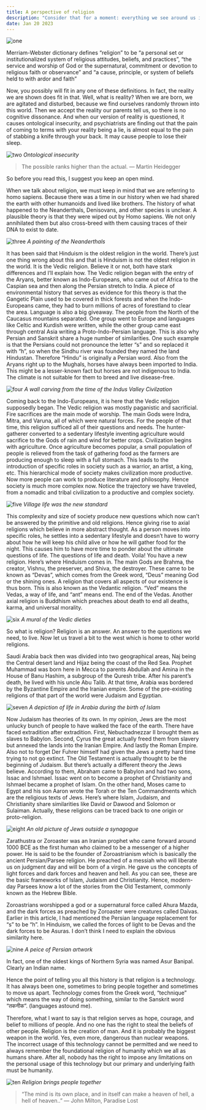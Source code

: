 ```yaml
---
title: A perspective of religion
description: "Consider that for a moment: everything we see around us is assumed to have had a cause and is contingent upon."
date: Jan 20 2023
---
```


![one](https://us-east-1.tixte.net/uploads/blog.is-from.space/rone.webp)

Merriam-Webster dictionary defines “religion” to be “a personal set or institutionalized system of religious attitudes, beliefs, and practices”, “the service and worship of God or the supernatural, commitment or devotion to religious faith or observance” and “a cause, principle, or system of beliefs held to with ardor and faith”

Now, you possibly will fit in any one of these definitions. In fact, the reality we are shown does fit in that. Well, what is reality? When we are born, we are agitated and disturbed, because we find ourselves randomly thrown into this world. Then we accept the reality our parents tell us, so there is no cognitive dissonance. And when our version of reality is questioned, it causes ontological insecurity, and psychiatrists are finding out that the pain of coming to terms with your reality being a lie, is almost equal to the pain of stabbing a knife through your back. It may cause people to lose their sleep. 

![two](https://us-east-1.tixte.net/uploads/blog.is-from.space/rtwo.webp)
_Ontological insecurity_

> The possible ranks higher than the actual. ― Martin Heidegger

So before you read this, I suggest you keep an open mind.

When we talk about religion, we must keep in mind that we are referring to homo sapiens. Because there was a time in our history when we had shared the earth with other humanoids and lived like brothers. The history of what happened to the Neanderthals, Denisovans, and other species is unclear. A plausible theory is that they were wiped out by Homo sapiens. We not only annihilated them but also cross-breed with them causing traces of their DNA to exist to date. 

![three](https://us-east-1.tixte.net/uploads/blog.is-from.space/rthree.webp)
_A painting of the Neanderthals_

It has been said that Hinduism is the oldest religion in the world. There’s just one thing wrong about this and that is Hinduism is not the oldest religion in the world. It is the Vedic religion. Believe it or not, both have stark differences and I’ll explain how. The Vedic religion began with the entry of the Aryans, better known as Indo-Europeans, who came out of Africa to the Caspian sea and then along the Persian stretch to India. A piece of environmental history that serves as evidence for this theory is that the Gangetic Plain used to be covered in thick forests and when the Indo-Europeans came, they had to burn millions of acres of forestland to clear the area. Language is also a big giveaway. The people from the North of the Caucasus mountains separated. One group went to Europe and languages like Celtic and Kurdish were written, while the other group came east through central Asia writing a Proto-Indo-Persian language. This is also why Persian and Sanskrit share a huge number of similarities. One such example is that the Persians could not pronounce the letter “s” and so replaced it with “h”, so when the Sindhu river was founded they named the land Hindustan. Therefore “Hindu” is originally a Persian word. Also from the Aryans right up to the Mughals, horses have always been imported to India. This might be a lesser-known fact but horses are not indigenous to India. The climate is not suitable for them to breed and live disease-free.

![four](https://us-east-1.tixte.net/uploads/blog.is-from.space/rfour.webp)
_A wall carving from the time of the Indus Valley Civilzation_

Coming back to the Indo-Europeans, it is here that the Vedic religion supposedly began. The Vedic religion was mostly paganistic and sacrificial. Fire sacrifices are the main mode of worship. The main Gods were Indra, Mitra, and Varuna, all of which were natural forces. For the people of that time, this religion sufficed all of their questions and needs. The hunter-gatherer converted to a sedentary lifestyle inventing agriculture would sacrifice to the Gods of rain and wind for better crops. Civilization begins with agriculture. Once agriculture becomes popular, a small population of people is relieved from the task of gathering food as the farmers are producing enough to sleep with a full stomach. This leads to the introduction of specific roles in society such as a warrior, an artist, a king, etc. This hierarchical mode of society makes civilization more productive. Now more people can work to produce literature and philosophy. Hence society is much more complex now. Notice the trajectory we have traveled, from a nomadic and tribal civilization to a productive and complex society. 

![five](https://us-east-1.tixte.net/uploads/blog.is-from.space/rfive.webp)
_Village life was the new standard_

This complexity and size of society produce new questions which now can’t be answered by the primitive and old religions. Hence giving rise to axial religions which believe in more abstract thought. As a person moves into specific roles, he settles into a sedentary lifestyle and doesn’t have to worry about how he will keep his child alive or how he will gather food for the night. This causes him to have more time to ponder about the ultimate questions of life. The questions of life and death. Voila! You have a new religion. Here’s where Hinduism comes in. The main Gods are Brahma, the creator, Vishnu, the preserver, and Shiva, the destroyer. These came to be known as “Devas”, which comes from the Greek word, “Deus” meaning God or the shining ones. A religion that covers all aspects of our existence is thus born. This is also known as the Vedantic religion. “Ved” means the Vedas, a way of life, and “ant” means end. The end of the Vedas. Another axial religion is Buddhism which preaches about death to end all deaths, karma, and universal morality.

![six](https://us-east-1.tixte.net/uploads/blog.is-from.space/rsix.webp)
_A mural of the Vedic dieties_

So what is religion? Religion is an answer. An answer to the questions we need, to live.
Now let us travel a bit to the west which is home to other world religions. 

Saudi Arabia back then was divided into two geographical areas, Naj being the Central desert land and Hijaz being the coast of the Red Sea. Prophet Muhammad was born here in Mecca to parents Abdullah and Amina in the House of Banu Hashim, a subgroup of the Quresh tribe. After his parent’s death, he lived with his uncle Abu Talib. At that time, Arabia was bordered by the Byzantine Empire and the Iranian empire. Some of the pre-existing religions of that part of the world were Judaism and Egyptian. 

![seven](https://us-east-1.tixte.net/uploads/blog.is-from.space/rseven.webp)
_A depiction of life in Arabia during the birth of Islam_

Now Judaism has theories of its own. In my opinion, Jews are the most unlucky bunch of people to have walked the face of the earth. There have faced extradition after extradition. First, Nebuchadnezzar II brought them as slaves to Babylon. Second, Cyrus the great actually freed them from slavery but annexed the lands into the Iranian Empire. And lastly the Roman Empire. Also not to forget Der Fuhrer himself had given the Jews a pretty hard time trying to not go extinct. The Old Testament is actually thought to be the beginning of Judaism. But there’s actually a different theory the Jews believe. According to them, Abraham came to Babylon and had two sons, Issac and Ishmael. Issac went on to become a prophet of Christianity and Ishmael became a prophet of Islam. On the other hand, Moses came to Egypt and his son Aaron wrote the Torah or the Ten Commandments which are the religious texts of Jews. Here’s where Islam, Judaism, and Christianity share similarities like David or Dawood and Solomon or Sulaiman. Actually, these religions can be traced back to one origin or proto-religion. 

![eight](https://us-east-1.tixte.net/uploads/blog.is-from.space/reight.webp)
_An old picture of Jews outside a synagogue_

Zarathustra or Zoroaster was an Iranian prophet who came forward around 1000 BCE as the first human who claimed to be a messenger of a higher power. He is said to be the founder of Zoroastrianism which is basically the ancient Persian/Parsee religion. He preached of a messiah who will liberate us on judgment day and will be born of a virgin. He gave us the concepts of light forces and dark forces and heaven and hell. As you can see, these are the basic frameworks of Islam, Judaism and Christianity. Hence, modern-day Parsees know a lot of the stories from the Old Testament, commonly known as the Hebrew Bible. 

Zoroastrians worshipped a god or a supernatural force called Ahura Mazda, and the dark forces as preached by Zoroaster were creatures called Daivas. Earlier in this article, I had mentioned the Persian language replacement for “s” to be “h”. In Hinduism, we called the forces of light to be Devas and the dark forces to be Asuras. I don’t think I need to explain the obvious similarity here. 

![nine](https://us-east-1.tixte.net/uploads/blog.is-from.space/rnine.webp)
_A peice of Persian artwork_

In fact, one of the oldest kings of Northern Syria was named Asur Banipal. Clearly an Indian name. 

Hence the point of telling you all this history is that religion is a technology. It has always been one, sometimes to bring people together and sometimes to move us apart. Technology comes from the Greek word, “technique” which means the way of doing something, similar to the Sanskrit word “तकनीक”. (languages astound me).

Therefore, what I want to say is that religion serves as hope, courage, and belief to millions of people. And no one has the right to steal the beliefs of other people. Religion is the creation of man. And it is probably the biggest weapon in the world. Yes, even more, dangerous than nuclear weapons. The incorrect usage of this technology cannot be permitted and we need to always remember the foundational religion of humanity which we all as humans share. After all, nobody has the right to impose any limitations on the personal usage of this technology but our primary and underlying faith must be humanity.

![ten](https://us-east-1.tixte.net/uploads/blog.is-from.space/rten.webp)
_Religion brings people together_

> “The mind is its own place, and in itself can make a heaven of hell, a hell of heaven..” ― John Milton, Paradise Lost
